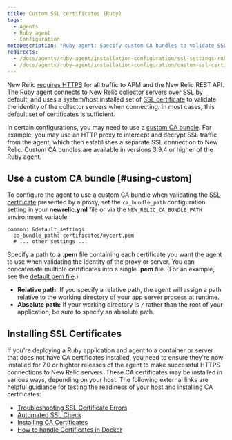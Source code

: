 ```yaml
---
title: Custom SSL certificates (Ruby)
tags:
  - Agents
  - Ruby agent
  - Configuration
metaDescription: "Ruby agent: Specify custom CA bundles to validate SSL communication via a proxy server."
redirects:
  - /docs/agents/ruby-agent/installation-configuration/ssl-settings-ruby-agent
  - /docs/agents/ruby-agent/installation-configuration/custom-ssl-certificates-ruby
---
```


New Relic [requires HTTPS](/docs/apis/rest-api-v2/troubleshooting/301-response-rest-api-calls) for all traffic to APM and the New Relic REST API. The Ruby agent connects to New Relic collector servers over SSL by default, and uses a system/host installed set of [SSL certificate](/docs/accounts-partnerships/education/getting-started-new-relic/glossary#ssl-certificate) to validate the identity of the collector servers when connecting. In most cases, this default set of certificates is sufficient.

In certain configurations, you may need to use a [custom CA bundle](#using-custom). For example, you may use an HTTP proxy to intercept and decrypt SSL traffic from the agent, which then establishes a separate SSL connection to New Relic. Custom CA bundles are available in versions 3.9.4 or higher of the Ruby agent.

## Use a custom CA bundle [#using-custom]

To configure the agent to use a custom CA bundle when validating the [SSL certificate](/docs/accounts-partnerships/education/getting-started-new-relic/glossary#ssl-certificate) presented by a proxy, set the `ca_bundle_path` configuration setting in your **newrelic.yml** file or via the `NEW_RELIC_CA_BUNDLE_PATH` environment variable:

```
common: &default_settings
  ca_bundle_path: certificates/mycert.pem
  # ... other settings ...
```

Specify a path to a **.pem** file containing each certificate you want the agent to use when validating the identity of the proxy or server. You can concatenate multiple certificates into a single **.pem** file. (For an example, see the [default pem file](https://github.com/newrelic/rpm/blob/master/cert/cacert.pem).)

* **Relative path:** If you specify a relative path, the agent will assign a path relative to the working directory of your app server process at runtime.
* **Absolute path:** If your working directory is `/` rather than the root of your application, be sure to specify an absolute path.

## Installing SSL Certificates

If you're deploying a Ruby application and agent to a container or server that does not have CA certificates installed, you need to ensure they're now installed for 7.0 or highter releases of the agent to make successful HTTPS connections to New Relic servers. These CA certificates may be installed in various ways, depending on your host. The following external links are helpful guidiance for testing the readiness of your host and installing CA certificates:

* [Troubleshooting SSL Certificate Errors](https://bundler.io/v2.0/guides/rubygems_tls_ssl_troubleshooting_guide.html#troubleshooting-certificate-errors)
* [Automated SSL Check](https://bundler.io/v2.0/guides/rubygems_tls_ssl_troubleshooting_guide.html#automated-ssl-check)
* [Installing CA Certificates](https://superuser.com/questions/437330/how-do-you-add-a-certificate-authority-ca-to-ubuntu/719047#719047)
* [How to handle Certificates in Docker](https://serverfault.com/questions/975775/how-to-handle-certificates-in-dockerfile)
